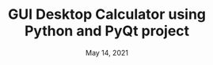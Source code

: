 ---
slug: "gui-desktop-calculator-using-python-and-pyqt-project"
title: "GUI Desktop Calculator using Python and PyQt project"
date: "May 14, 2021"
categories: "Python"
---